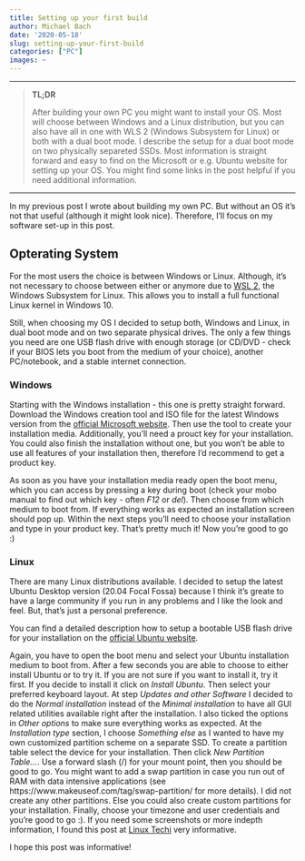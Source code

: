```yaml
---
title: Setting up your first build
author: Michael Bach
date: '2020-05-18'
slug: setting-up-your-first-build
categories: ["PC"]
images: ~
---
```



---------------------------------------

> **TL;DR**
>
> After building your own PC you might want to install your OS. Most will choose between Windows and a Linux distribution, but you can also have all in one with WLS 2 (Windows Subsystem for Linux) or both with a dual boot mode. I describe the setup for a dual boot mode on two physically separeted SSDs. Most information is straight forward and easy to find on the Microsoft or e.g. Ubuntu website for setting up your OS. You might find some links in the post helpful if you need additional information.

---------------------------------------

In my previous post I wrote about building my own PC. But without an OS it's not that useful (although it might look nice). Therefore, I'll focus on my software set-up in this post.

## Opterating System

For the most users the choice is between Windows or Linux. Although, it's not necessary to choose between either or anymore due to [WSL 2](https://docs.microsoft.com/en-us/windows/wsl/install-win10), the Windows Subsystem for Linux. This allows you to install a full functional Linux kernel in Windows 10.

Still, when choosing my OS I decided to setup both, Windows and Linux, in dual boot mode and on two separate physical drives. The only a few things you need are one USB flash drive with enough storage (or CD/DVD - check if your BIOS lets you boot from the medium of your choice), another PC/notebook, and a stable internet connection.

### Windows

Starting with the Windows installation - this one is pretty straight forward. Download the Windows creation tool and ISO file for the latest Windows version from the [official Microsoft website](https://www.microsoft.com/en-us/software-download/). Then use the tool to create your installation media. Additionally, you'll need a prouct key for your installation. You could also finish the installation without one, but you won't be able to use all features of your installation then, therefore I'd recommend to get a product key.

As soon as you have your installation media ready open the boot menu, which you can access by pressing a key during boot (check your mobo manual to find out which key - often *F12* or *del*). Then choose from which medium to boot from. If everything works as expected an installation screen should pop up. Within the next steps you'll need to choose your installation and type in your product key. That's pretty much it! Now you're good to go :)

### Linux

There are many Linux distributions available. I decided to setup the latest Ubuntu Desktop version (20.04 Focal Fossa) because I think it's greate to have a large community if you run in any problems and I like the look and feel. But, that's just a personal preference. 

You can find a detailed description how to setup a bootable USB flash drive for your installation on the [official Ubuntu website](https://ubuntu.com/download).

Again, you have to open the boot menu and select your Ubuntu installation medium to boot from. After a few seconds you are able to choose to either install Ubuntu or to try it. If you are not sure if you want to install it, try it first. If you decide to install it click on *Install Ubuntu*. Then select your preferred keyboard layout. At step *Updates and other Software* I decided to do the *Normal installation* instead of the *Minimal installation* to have all GUI related utilities available right after the installation. I also ticked the options in *Other options* to make sure everything works as expected.
At the *Installation type* section, I choose *Something else* as I wanted to have my own customized partition scheme on a separate SSD. To create a partition table select the device for your installation. Then click *New Partition Table...*. Use a forward slash (/) for your mount point, then you should be good to go. You might want to add a swap partition in case you run out of RAM with data intensive applications (see https://www.makeuseof.com/tag/swap-partition/ for more details). I did not create any other partitions. Else you could also create custom partitions for your installation. Finally, choose your timezone and user credentials and you're good to go :). If you need some screenshots or more indepth information, I found this post at [Linux Techi](https://www.linuxtechi.com/ubuntu-20-04-lts-installation-steps-screenshots/) very informative.

I hope this post was informative!




